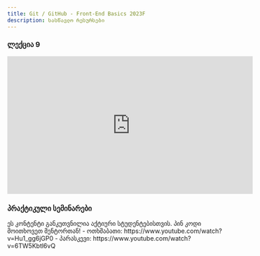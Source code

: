 ```yaml
---
title: Git / GitHub - Front-End Basics 2023F
description: სასწავლო რესურსები
---
```


### ლექცია 9

<iframe
  width="560"
  height="315"
  src="https://www.youtube.com/embed/TMrGaXfVOsE?si=vD-Vh6PBKGJ1b27X"
  title="YouTube video player"
  frameborder="0"
  allow="accelerometer; autoplay; clipboard-write; encrypted-media; gyroscope; picture-in-picture; web-share"
  allowFullScreen
></iframe>

### პრაქტიკული სემინარები

<Card>
  <PinCodeProtectedContent>
    <Locked>
      ეს კონტენტი განკუთვნილია აქტიური სტუდენტებისთვის. პინ კოდი მოითხოვეთ
      მენტორთან!
    </Locked>
    <Unlocked>
      - ოთხშაბათი: https://www.youtube.com/watch?v=Hu1_gg6jGP0
      - პარასკევი: https://www.youtube.com/watch?v=6TW5Kbtl6vQ
    </Unlocked>
  </PinCodeProtectedContent>
</Card>

